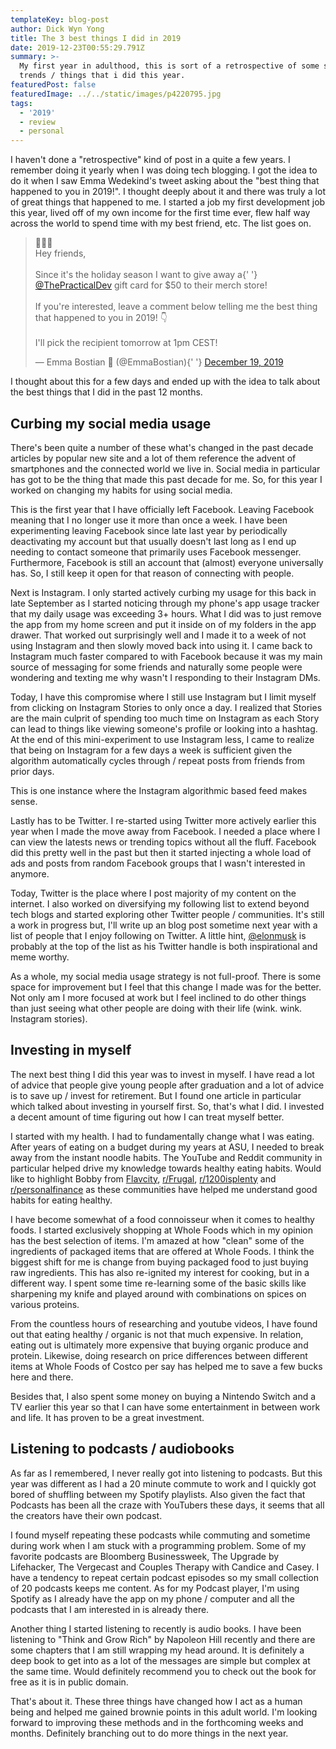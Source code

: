 ```yaml
---
templateKey: blog-post
author: Dick Wyn Yong
title: The 3 best things I did in 2019
date: 2019-12-23T00:55:29.791Z
summary: >-
  My first year in adulthood, this is sort of a retrospective of some successful
  trends / things that i did this year.
featuredPost: false
featuredImage: ../../static/images/p4220795.jpg
tags:
  - '2019'
  - review
  - personal
---
```


I haven't done a "retrospective" kind of post in a quite a few years. I remember doing it yearly when I was doing tech blogging. I got the idea to do it when I saw Emma Wedekind's tweet asking about the "best thing that happened to you in 2019!". I thought deeply about it and there was truly a lot of great things that happened to me. I started a job my first development job this year, lived off of my own income for the first time ever, flew half way across the world to spend time with my best friend, etc. The list goes on.

<blockquote class="twitter-tweet">
  <p lang="en" dir="ltr">
    🎄🎄🎄
    <br />
    Hey friends,
    <br />
    <br />
    Since it&#39;s the holiday season I want to give away a{' '}
    <a href="https://twitter.com/ThePracticalDev?ref_src=twsrc%5Etfw">@ThePracticalDev</a> gift card
    for $50 to their merch store!
    <br />
    <br />
    If you&#39;re interested, leave a comment below telling me the best thing that happened to you
    in 2019! 👇
    <br />
    <br />
    I&#39;ll pick the recipient tomorrow at 1pm CEST!
  </p>
  &mdash; Emma Bostian 🐞 (@EmmaBostian){' '}
  <a href="https://twitter.com/EmmaBostian/status/1207718548833013760?ref_src=twsrc%5Etfw">
    December 19, 2019
  </a>
</blockquote>

I thought about this for a few days and ended up with the idea to talk about the best things that I did in the past 12 months.

## Curbing my social media usage

There's been quite a number of these what's changed in the past decade articles by popular new site and a lot of them reference the advent of smartphones and the connected world we live in. Social media in particular has got to be the thing that made this past decade for me. So, for this year I worked on changing my habits for using social media.

This is the first year that I have officially left Facebook. Leaving Facebook meaning that I no longer use it more than once a week. I have been experimenting leaving Facebook since late last year by periodically deactivating my account but that usually doesn't last long as I end up needing to contact someone that primarily uses Facebook messenger. Furthermore, Facebook is still an account that (almost) everyone universally has. So, I still keep it open for that reason of connecting with people.

Next is Instagram. I only started actively curbing my usage for this back in late September as I started noticing through my phone's app usage tracker that my daily usage was exceeding 3+ hours. What I did was to just remove the app from my home screen and put it inside on of my folders in the app drawer. That worked out surprisingly well and I made it to a week of not using Instagram and then slowly moved back into using it. I came back to Instagram much faster compared to with Facebook because it was my main source of messaging for some friends and naturally some people were wondering and texting me why wasn't I responding to their Instagram DMs.

Today, I have this compromise where I still use Instagram but I limit myself from clicking on Instagram Stories to only once a day. I realized that Stories are the main culprit of spending too much time on Instagram as each Story can lead to things like viewing someone's profile or looking into a hashtag. At the end of this mini-experiment to use Instagram less, I came to realize that being on Instagram for a few days a week is sufficient given the algorithm automatically cycles through / repeat posts from friends from prior days.

This is one instance where the Instagram algorithmic based feed makes sense.

Lastly has to be Twitter. I re-started using Twitter more actively earlier this year when I made the move away from Facebook. I needed a place where I can view the latests news or trending topics without all the fluff. Facebook did this pretty well in the past but then it started injecting a whole load of ads and posts from random Facebook groups that I wasn't interested in anymore.

Today, Twitter is the place where I post majority of my content on the internet. I also worked on diversifying my following list to extend beyond tech blogs and started exploring other Twitter people / communities. It's still a work in progress but, I'll write up an blog post sometime next year with a list of people that I enjoy following on Twitter. A little hint, [@elonmusk](https://twitter.com/elonmusk) is probably at the top of the list as his Twitter handle is both inspirational and meme worthy.

As a whole, my social media usage strategy is not full-proof. There is some space for improvement but I feel that this change I made was for the better. Not only am I more focused at work but I feel inclined to do other things than just seeing what other people are doing with their life (wink. wink. Instagram stories).

## Investing in myself

The next best thing I did this year was to invest in myself. I have read a lot of advice that people give young people after graduation and a lot of advice is to save up / invest for retirement. But I found one article in particular which talked about investing in yourself first. So, that's what I did. I invested a decent amount of time figuring out how I can treat myself better.

I started with my health. I had to fundamentally change what I was eating. After years of eating on a budget during my years at ASU, I needed to break away from the instant noodle habits. The YouTube and Reddit community in particular helped drive my knowledge towards healthy eating habits. Would like to highlight Bobby from [Flavcity](https://www.youtube.com/user/flavcity), [r/Frugal](https://www.reddit.com/r/Frugal/), [r/1200isplenty](https://www.reddit.com/r/1200isplenty/) and [r/personalfinance](https://www.reddit.com/r/personalfinance/) as these communities have helped me understand good habits for eating healthy.

I have become somewhat of a food connoisseur when it comes to healthy foods. I started exclusively shopping at Whole Foods which in my opinion has the best selection of items. I'm amazed at how "clean" some of the ingredients of packaged items that are offered at Whole Foods. I think the biggest shift for me is change from buying packaged food to just buying raw ingredients. This has also re-ignited my interest for cooking, but in a different way. I spent some time re-learning some of the basic skills like sharpening my knife and played around with combinations on spices on various proteins.

From the countless hours of researching and youtube videos, I have found out that eating healthy / organic is not that much expensive. In relation, eating out is ultimately more expensive that buying organic produce and protein. Likewise, doing research on price differences between different items at Whole Foods of Costco per say has helped me to save a few bucks here and there.

Besides that, I also spent some money on buying a Nintendo Switch and a TV earlier this year so that I can have some entertainment in between work and life. It has proven to be a great investment.

## Listening to podcasts / audiobooks

As far as I remembered, I never really got into listening to podcasts. But this year was different as I had a 20 minute commute to work and I quickly got bored of shuffling between my Spotify playlists. Also given the fact that Podcasts has been all the craze with YouTubers these days, it seems that all the creators have their own podcast.

I found myself repeating these podcasts while commuting and sometime during work when I am stuck with a programming problem. Some of my favorite podcasts are Bloomberg Businessweek, The Upgrade by Lifehacker, The Vergecast and Couples Therapy with Candice and Casey. I have a tendency to repeat certain podcast episodes so my small collection of 20 podcasts keeps me content. As for my Podcast player, I'm using Spotify as I already have the app on my phone / computer and all the podcasts that I am interested in is already there.

Another thing I started listening to recently is audio books. I have been listening to "Think and Grow Rich" by Napoleon Hill recently and there are some chapters that I am still wrapping my head around. It is definitely a deep book to get into as a lot of the messages are simple but complex at the same time. Would definitely recommend you to check out the book for free as it is in public domain.

That's about it. These three things have changed how I act as a human being and helped me gained brownie points in this adult world. I'm looking forward to improving these methods and in the forthcoming weeks and months. Definitely branching out to do more things in the next year.
